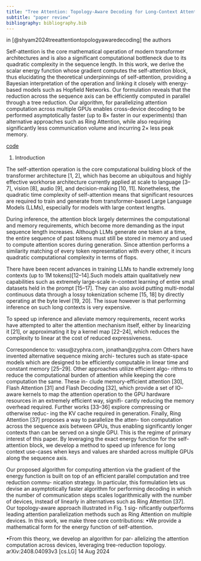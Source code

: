 ```yaml
---
title: "Tree Attention: Topology-Aware Decoding for Long-Context Attention on GPU Clusters"
subtitle: "paper review"
bibliography: bibliography.bib
---
```


in [@shyam2024treeattentiontopologyawaredecoding] the authors 


Self-attention is the core mathematical operation of modern transformer architectures and is also
a significant computational bottleneck due to its quadratic complexity in the sequence length. In
this work, we derive the scalar energy function whose gradient computes the self-attention block,
thus elucidating the theoretical underpinnings of self-attention, providing a Bayesian interpretation
of the operation and linking it closely with energy-based models such as Hopfield Networks. Our
formulation reveals that the reduction across the sequence axis can be efficiently computed in parallel
through a tree reduction. Our algorithm, for parallelizing attention computation across multiple
GPUs enables cross-device decoding to be performed asymptotically faster (up to 8× faster in our
experiments) than alternative approaches such as Ring Attention, while also requiring significantly
less communication volume and incurring 2× less peak memory. 

[code](https://github.com/Zyphra/tree_attention)

1. Introduction

The self-attention operation is the core computational building block of the transformer architecture [1, 2], which has become an ubiquitous and highly effective workhorse architecture currently applied at scale to language [3–7], vision [8], audio [9], and decision-making [10, 11]. Nonetheless, the quadratic time complexity of self-attention means that significant resources are required to train and generate from transformer-based Large Language Models (LLMs), especially for models with large context lengths.

During inference, the attention block largely determines the computational and memory requirements, which become more demanding as the input sequence length increases. Although LLMs generate one token at a time, the entire sequence of past tokens must still be stored in memory and used to compute attention scores during generation. Since attention performs a similarity matching
of every token representation with every other, it incurs quadratic computational complexity in terms of flops.

There have been recent advances in training LLMs to handle extremely long contexts (up to 1M tokens)[12–14].Such models attain qualitatively new capabilities such as extremely large-scale in-context learning of entire small
datasets held in the prompt [15–17]. They can also avoid putting multi-modal continuous data through a lossy tokenization scheme [15, 18] by directly operating at the byte level [19, 20]. The issue however is that performing
inference on such long contexts is very expensive. 

To speed up inference and alleviate memory requirements, recent works have attempted to alter the attention mechanism itself, either by linearizing it [21], or approximating it by a kernel map [22–24], which reduces the complexity to linear at the cost of reduced expressiveness.



Correspondence to: vasu@zyphra.com, jonathan@zyphra.com
Others have invented alternative sequence mixing archi-
tectures such as state-space models which are designed
to be efficiently computable in linear time and constant
memory [25–29]. Other approaches utilize efficient algo-
rithms to reduce the computational burden of attention
while keeping the core computation the same. These in-
clude memory-efficient attention [30], Flash Attention
[31] and Flash Decoding [32], which provide a set of IO-
aware kernels to map the attention operation to the GPU
hardware resources in an extremely efficient way, signifi-
cantly reducing the memory overhead required. Further
works [33–36] explore compressing or otherwise reduc-
ing the KV cache required in generation. Finally, Ring
Attention [37] proposes a way to parallelize the atten-
tion computation across the sequence axis between GPUs,
thus enabling significantly longer contexts than can be
served on a single GPU. This is the regime of primary
interest of this paper. By leveraging the exact energy
function for the self-attention block, we develop a method
to speed up inference for long context use-cases when keys
and values are sharded across multiple GPUs along the
sequence axis.

Our proposed algorithm for computing attention via
the gradient of the energy function is built on top of an
efficient parallel computation and tree reduction commu-
nication strategy. In particular, this formulation lets us
devise an asymptotically faster algorithm for performing
decoding in which the number of communication steps
scales logarithmically with the number of devices, instead
of linearly in alternatives such as Ring Attention [37].
Our topology-aware approach illustrated in Fig. 1 sig-
nificantly outperforms leading attention parallelization
methods such as Ring Attention on multiple devices.
In this work, we make three core contributions:
•We provide a mathematical form for the energy
function of self-attention.

•From this theory, we develop an algorithm for par-
allelizing the attention computation across devices,
leveraging tree-reduction topology.
arXiv:2408.04093v3  [cs.LG]  14 Aug 2024
